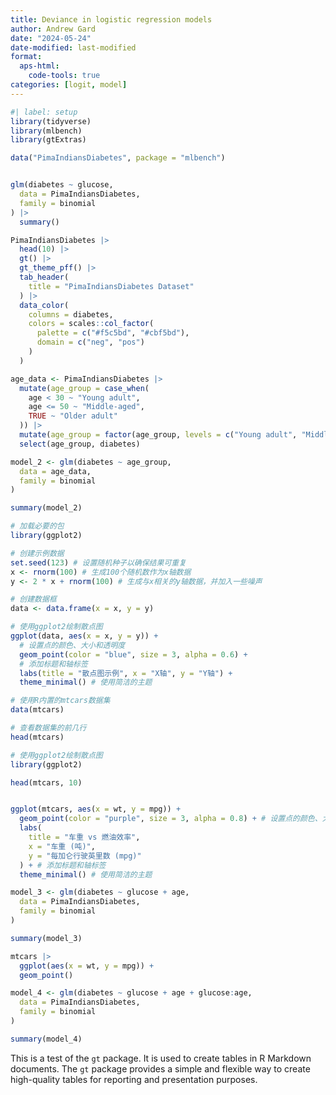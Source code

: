 ```yaml
---
title: Deviance in logistic regression models
author: Andrew Gard
date: "2024-05-24"
date-modified: last-modified
format: 
  aps-html:
    code-tools: true
categories: [logit, model]
---
```


```r
#| label: setup
library(tidyverse)
library(mlbench)
library(gtExtras)
```

```r
data("PimaIndiansDiabetes", package = "mlbench")


glm(diabetes ~ glucose,
  data = PimaIndiansDiabetes,
  family = binomial
) |>
  summary()
```

```r
PimaIndiansDiabetes |>
  head(10) |>
  gt() |>
  gt_theme_pff() |>
  tab_header(
    title = "PimaIndiansDiabetes Dataset"
  ) |>
  data_color(
    columns = diabetes,
    colors = scales::col_factor(
      palette = c("#f5c5bd", "#cbf5bd"),
      domain = c("neg", "pos")
    )
  )
```

```r
age_data <- PimaIndiansDiabetes |>
  mutate(age_group = case_when(
    age < 30 ~ "Young adult",
    age <= 50 ~ "Middle-aged",
    TRUE ~ "Older adult"
  )) |>
  mutate(age_group = factor(age_group, levels = c("Young adult", "Middle-aged", "Older adult"))) |>
  select(age_group, diabetes)
```

```r
model_2 <- glm(diabetes ~ age_group,
  data = age_data,
  family = binomial
)

summary(model_2)
```

```r
# 加载必要的包
library(ggplot2)

# 创建示例数据
set.seed(123) # 设置随机种子以确保结果可重复
x <- rnorm(100) # 生成100个随机数作为x轴数据
y <- 2 * x + rnorm(100) # 生成与x相关的y轴数据，并加入一些噪声

# 创建数据框
data <- data.frame(x = x, y = y)

# 使用ggplot2绘制散点图
ggplot(data, aes(x = x, y = y)) +
  # 设置点的颜色、大小和透明度
  geom_point(color = "blue", size = 3, alpha = 0.6) +
  # 添加标题和轴标签
  labs(title = "散点图示例", x = "X轴", y = "Y轴") +
  theme_minimal() # 使用简洁的主题
```

```r
# 使用R内置的mtcars数据集
data(mtcars)

# 查看数据集的前几行
head(mtcars)

# 使用ggplot2绘制散点图
library(ggplot2)

head(mtcars, 10)


ggplot(mtcars, aes(x = wt, y = mpg)) +
  geom_point(color = "purple", size = 3, alpha = 0.8) + # 设置点的颜色、大小和透明度
  labs(
    title = "车重 vs 燃油效率",
    x = "车重 (吨)",
    y = "每加仑行驶英里数 (mpg)"
  ) + # 添加标题和轴标签
  theme_minimal() # 使用简洁的主题
```

```r
model_3 <- glm(diabetes ~ glucose + age,
  data = PimaIndiansDiabetes,
  family = binomial
)

summary(model_3)
```

```r
mtcars |>
  ggplot(aes(x = wt, y = mpg)) +
  geom_point()
```

```r
model_4 <- glm(diabetes ~ glucose + age + glucose:age,
  data = PimaIndiansDiabetes,
  family = binomial
)

summary(model_4)
```

This is a test of the `gt` package. It is used to create tables in R Markdown
documents. The `gt` package provides a simple and flexible way to create
high-quality tables for reporting and presentation purposes.

